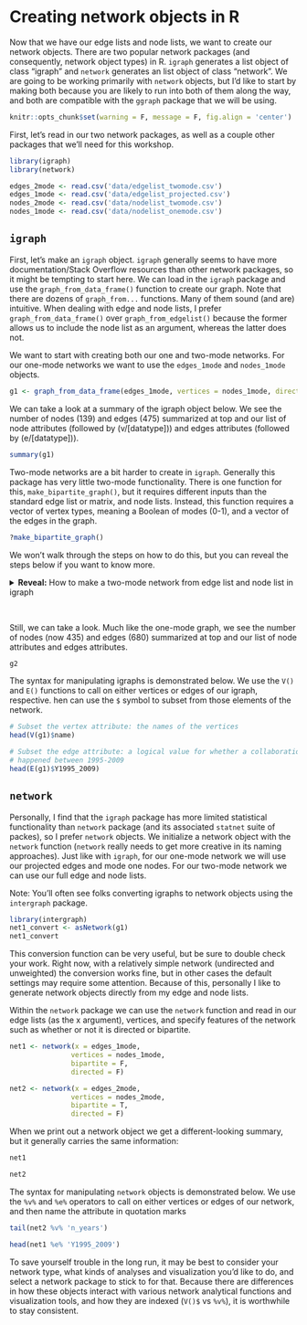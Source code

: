 # Creating network objects in R

Now that we have our edge lists and node lists, we want to create our network objects. There are two popular network packages (and consequently, network object types) in R. `igraph` generates a list object of class "igraph" and `network` generates an list object of class "network". We are going to be working primarily with `network` objects, but I'd like to start by making both because you are likely to run into both of them along the way, and both are compatible with the `ggraph` package that we will be using. 

```r
knitr::opts_chunk$set(warning = F, message = F, fig.align = 'center')
```

First, let's read in our two network packages, as well as a couple other packages that we'll need for this workshop.

```r
library(igraph)
library(network)
```


```r
edges_2mode <- read.csv('data/edgelist_twomode.csv')
edges_1mode <- read.csv('data/edgelist_projected.csv')
nodes_2mode <- read.csv('data/nodelist_twomode.csv')
nodes_1mode <- read.csv('data/nodelist_onemode.csv')
```

## `igraph` 

First, let's make an `igraph` object. `igraph` generally seems to have more documentation/Stack Overflow resources than other network packages, so it might be tempting to start here. We can load in the `igraph` package and use the `graph_from_data_frame()` function to create our graph. Note that there are dozens of `graph_from...` functions. Many of them sound (and are) intuitive. When dealing with edge and node lists, I prefer `graph_from_data_frame()` over `graph_from_edgelist()` because the former allows us to include the node list as an argument, whereas the latter does not.

We want to start with creating both our one and two-mode networks. For our one-mode networks we want to use the `edges_1mode` and `nodes_1mode` objects. 

```r
g1 <- graph_from_data_frame(edges_1mode, vertices = nodes_1mode, directed = F)
```

We can take a look at a summary of the igraph object below. We see the number of nodes (139) and edges (475) summarized at top and our list of node attributes (followed by (v/[datatype])) and edges attributes (followed by (e/[datatype])).

```r
summary(g1)
```

Two-mode networks are a bit harder to create in `igraph`. Generally this package has very little two-mode functionality. There is one function for this, `make_bipartite_graph()`, but it requires different inputs than the standard edge list or matrix, and node lists. Instead, this function requires a vector of vertex types, meaning a Boolean of modes (0-1), and a vector of the edges in the graph. 

```r
?make_bipartite_graph()
```

We won't walk through the steps on how to do this, but you can reveal the steps below if you want to know more.  

<details>
<summary>**Reveal:** How to make a two-mode network from edge list and node list in igraph</summary>
```r
# edges need to be a as a vector where each pair is a connection, 
# so we can vectorize the edge list (e.g. convert the connection between: 
# id 49590 and id 50122 be just paired together as our first two values 
# in the vector, and so on
edges_2mode_v <- as.vector(matrix(rbind(edges_2mode$org_id,
                                        edges_2mode$project_id),ncol=1))
# But edges ALSO need to be numbered in a way that is compatible with the nodelist
nodes_2mode$id_numeric <- 1:nrow(nodes_2mode)

# So now we can reassign the edge list
library(dplyr)
library(magrittr)
edges_2mode <- left_join(edges_2mode, select(nodes_2mode, id, id_numeric), 
                         by = c('org_id' = 'id')) %>% 
  rename('org_id_numeric' = 'id_numeric') %>% 
  left_join(select(nodes_2mode, id, id_numeric), 
                         by = c('project_id' = 'id')) %>% 
  rename('project_id_numeric' = 'id_numeric')

# And re-make this vector
edges_2mode_v <- as.vector(matrix(rbind(edges_2mode$org_id_numeric,
                                        edges_2mode$project_id_numeric),ncol=1))

# Now we can make the two mode network in igraph
g2 <- make_bipartite_graph(nodes_2mode$mode, edges_2mode_v, directed = FALSE)
# And we have to manually assign attributes
g2 <- set_vertex_attr(g2, "id", value = nodes_2mode$id)
g2 <- set_vertex_attr(g2, "n_years", value = nodes_2mode$n_years)
g2 <- set_edge_attr(g2, 'leadership', value = edges_2mode$leadership)
g2 <- set_edge_attr(g2, 'contribution', value = edges_2mode$contribution)
```
</details>
<br>

Still, we can take a look. Much like the one-mode graph, we see the number of nodes (now 435) and edges (680) summarized at top and our list of node attributes and edges attributes.  

```r
g2
```

The syntax for manipulating igraphs is demonstrated below. We use the `V()` and `E()` functions to call on either vertices or edges of our igraph, respective. hen can use the `$` symbol to subset from those elements of the network.  

```r
# Subset the vertex attribute: the names of the vertices
head(V(g1)$name)
```

```r
# Subset the edge attribute: a logical value for whether a collaboration
# happened between 1995-2009
head(E(g1)$Y1995_2009)
```

## `network`

Personally, I find that the `igraph` package has more limited statistical functionality than `network` package (and its associated `statnet` suite of packes), so I prefer `network` objects. We initialize a network object with the `network` function (`network` really needs to get more creative in its naming approaches). Just like with `igraph`, for our one-mode network we will use our projected edges and mode one nodes. For our two-mode network we can use our full edge and node lists.

Note: You'll often see folks converting igraphs to network objects using the `intergraph` package. 

```r
library(intergraph)
net1_convert <- asNetwork(g1)
net1_convert
```

This conversion function can be very useful, but be sure to double check your work. Right now, with a relatively simple network (undirected and unweighted) the conversion works fine, but in other cases the default settings may require some attention. Because of this, personally I like to generate network objects directly from my edge and node lists.  

Within the `network` package we can use the `network` function and read in our edge lists (as the x argument), vertices, and specify features of the network such as whether or not it is directed or bipartite. 

```r
net1 <- network(x = edges_1mode, 
               vertices = nodes_1mode,
               bipartite = F,  
               directed = F)

net2 <- network(x = edges_2mode, 
               vertices = nodes_2mode,
               bipartite = T,  
               directed = F)
```

When we print out a network object we get a different-looking summary, but it generally carries the same information: 
```r
net1
```

```r
net2
```

The syntax for manipulating `network` objects is demonstrated below. We use the `%v%` and `%e%` operators to call on either vertices or edges of our network, and then name the attribute in quotation marks 

```r
tail(net2 %v% 'n_years')
```

```r
head(net1 %e% 'Y1995_2009')
```

To save yourself trouble in the long run, it may be best to consider your network type, what kinds of analyses and visualization you'd like to do, and select a network package to stick to for that. Because there are differences in how these objects interact with various network analytical functions and  visualization tools, and how they are indexed (`V()$` vs `%v%`), it is worthwhile to stay consistent.  



